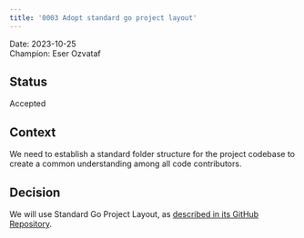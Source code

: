 ```yaml
---
title: '0003 Adopt standard go project layout'
---
```


Date: 2023-10-25\
Champion: Eser Ozvataf

## Status

Accepted

## Context

We need to establish a standard folder structure for the project codebase to create a common understanding among all
code contributors.

## Decision

We will use Standard Go Project Layout, as
[described in its GitHub Repository](https://github.com/golang-standards/project-layout).

